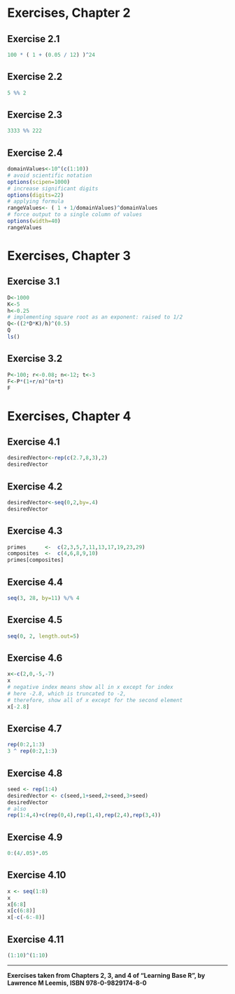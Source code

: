 # Exercises, Chapter 2

## Exercise 2.1

```r
100 * ( 1 + (0.05 / 12) )^24
```
## Exercise 2.2

```r
5 %% 2
```

## Exercise 2.3

```r
3333 %% 222
```

## Exercise 2.4

```r
domainValues<-10^(c(1:10))
# avoid scientific notation
options(scipen=1000)
# increase significant digits
options(digits=22)
# applying formula
rangeValues<- ( 1 + 1/domainValues)^domainValues
# force output to a single column of values
options(width=40)
rangeValues
```

# Exercises, Chapter 3

## Exercise 3.1

```r
D<-1000
K<-5
h<-0.25
# implementing square root as an exponent: raised to 1/2
Q<-((2*D*K)/h)^(0.5)
Q
ls()
```

## Exercise 3.2

```r

P<-100; r<-0.08; n<-12; t<-3
F<-P*(1+r/n)^(n*t)
F
```

# Exercises, Chapter 4

## Exercise 4.1

```r
desiredVector<-rep(c(2.7,8,3),2)
desiredVector
```

## Exercise 4.2

```r
desiredVector<-seq(0,2,by=.4)
desiredVector
```

## Exercise 4.3

```r
primes      <-  c(2,3,5,7,11,13,17,19,23,29)
composites  <-  c(4,6,8,9,10)
primes[composites]
```

## Exercise 4.4

```r
seq(3, 28, by=11) %/% 4
```

## Exercise 4.5

```r
seq(0, 2, length.out=5)
```

## Exercise 4.6

```r
x<-c(2,0,-5,-7)
x
# negative index means show all in x except for index
# here -2.8, which is truncated to -2, 
# therefore, show all of x except for the second element
x[-2.8]
```

## Exercise 4.7

```r
rep(0:2,1:3)
3 ^ rep(0:2,1:3)
```

## Exercise 4.8

```r
seed <- rep(1:4)
desiredVector <- c(seed,1+seed,2+seed,3+seed)
desiredVector
# also
rep(1:4,4)+c(rep(0,4),rep(1,4),rep(2,4),rep(3,4))
```

## Exercise 4.9

```r
0:(4/.05)*.05
```

## Exercise 4.10

```r
x <- seq(1:8)
x
x[6:8]
x[c(6:8)]
x[-c(-6:-8)]
```

## Exercise 4.11

```r
(1:10)^(1:10)
```


------------------------------
__Exercises taken from Chapters 2, 3, and 4 of "Learning Base R", by Lawrence M Leemis, ISBN 978-0-9829174-8-0__

